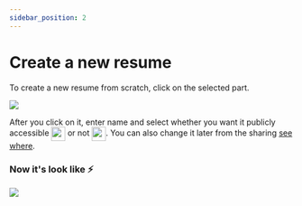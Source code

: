 ```yaml
---
sidebar_position: 2
---
```


# Create a new resume


To create a new resume from scratch, click on the selected part.

<a href="https://rxresu.me/dashboard"><img src="https://res.cloudinary.com/dn2mupqo0/image/upload/v1655880844/CreateNew_kxvi9x.png" type="image"></a>

<p>
  After you click on it, enter name and select whether you want it publicly accessible 
  <img align="center" src="https://res.cloudinary.com/dn2mupqo0/image/upload/v1655884469/on-button_a5kfbz.png" height='25' type="image"> or not 
  <img align="center" src="https://res.cloudinary.com/dn2mupqo0/image/upload/v1655884949/off-button_rrkz3g.png" height='25' type="image">. You can also change it later from the sharing <a href="https://res.cloudinary.com/dn2mupqo0/image/upload/v1655889311/toggle_jcmfix.gif">see where</a>.
</p>
  
<h3> Now it's look like ⚡</h3>

<a href="https://rxresu.me/dashboard"><img src="https://res.cloudinary.com/dn2mupqo0/image/upload/v1655882355/Screenshot_2022-06-22_at_12.48.42_PM_dx6714.png" type="image"></a>
